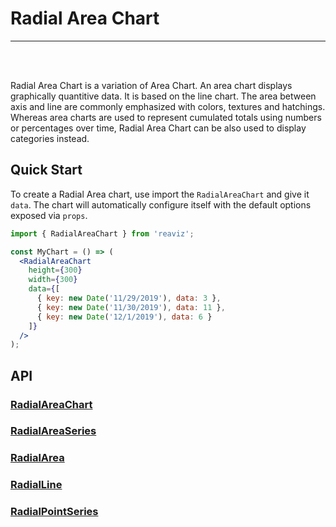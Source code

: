 
<Meta title="Docs/Chart Types/Radial Area Chart" />

# Radial Area Chart

---
<br />
<div className="doc-story">
  <Canvas sourceState="shown" of={RadialAreaChartStory.Simple} />
</div>
<br />

Radial Area Chart is a variation of Area Chart. An area chart displays graphically quantitive data.
It is based on the line chart. The area between axis and line are commonly emphasized with colors, textures and hatchings.
Whereas area charts are used to represent cumulated totals using numbers or percentages over time, Radial Area Chart can
be also used to display categories instead.

## Quick Start
To create a Radial Area chart, use import the `RadialAreaChart` and give it `data`. The chart
will automatically configure itself with the default options exposed via `props`.

```jsx
import { RadialAreaChart } from 'reaviz';

const MyChart = () => (
  <RadialAreaChart
    height={300}
    width={300}
    data={[
      { key: new Date('11/29/2019'), data: 3 },
      { key: new Date('11/30/2019'), data: 11 },
      { key: new Date('12/1/2019'), data: 6 }
    ]}
  />
);
```

## API
### [RadialAreaChart](https://github.com/reaviz/reaviz/blob/master/src/RadialAreaChart/RadialAreaChart.tsx)
<ArgTypes of={RadialAreaChart} />

### [RadialAreaSeries](https://github.com/reaviz/reaviz/blob/master/src/RadialAreaChart/RadialAreaSeries/RadialAreaSeries.tsx)
<ArgTypes of={RadialAreaSeries} />

### [RadialArea](https://github.com/reaviz/reaviz/blob/master/src/RadialAreaChart/RadialAreaSeries/RadialArea.tsx)
<ArgTypes of={RadialArea} />

### [RadialLine](https://github.com/reaviz/reaviz/blob/master/src/RadialAreaChart/RadialAreaSeries/RadialLine.tsx)
<ArgTypes of={RadialLine} />

### [RadialPointSeries](https://github.com/reaviz/reaviz/blob/master/src/RadialAreaChart/RadialAreaSeries/RadialPointSeries.tsx)
<ArgTypes of={RadialPointSeries} />
